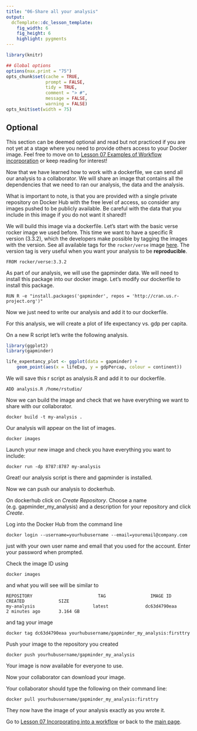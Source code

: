 ```yaml
---
title: "06-Share all your analysis"
output:
  dcTemplate::dc_lesson_template:
    fig_width: 6
    fig_height: 6
    highlight: pygments
---
```



```r
library(knitr)

## Global options
options(max.print = "75")
opts_chunk$set(cache = TRUE,
               prompt = FALSE,
               tidy = TRUE,
               comment = "> #",
               message = FALSE,
               warning = FALSE)
opts_knit$set(width = 75)
```

## Optional
This section can be deemed optional and read but not practiced if you are not yet at a stage where you need to provide others access to your Docker image. Feel free to move on to [Lesson 07 Examples of Workflow incorporation](07-dockerfiles.html) or keep reading for interest!


Now that we have learned how to work with a dockerfile, we can send all our analysis to a collaborator. 
We will share an image that contains all the dependencies that we need to ran our analysis, the data and the analysis.

What is important to note, is that you are provided with a single private repository on Docker Hub with the free level of access, so consider any images pushed to be publicly available. Be careful with the data that you include in this image if you do not want it shared!!

We will build this image via a dockerfile. Let's start with the basic verse rocker image we used before. 
This time we want to have a specific R version (3.3.2), which the developers make possible by tagging the images with the version.
See all available tags for the `rocker/verse` image [here](https://hub.docker.com/r/rocker/verse/tags/). The version tag is very
useful when you want your analysis to be **reproducible**.

```
FROM rocker/verse:3.3.2
```

As part of our analysis, we will use the gapminder data. We will need to install this package into our docker image.
Let's modify our dockerfile to install this package. 

```
RUN R -e "install.packages('gapminder', repos = 'http://cran.us.r-project.org')"
```

Now we just need to write our analysis and add it to our dockerfile.

For this analysis, we will create a plot of life expectancy vs. gdp per capita. 

On a new R script let's write the following analysis. 

```r
library(ggplot2)
library(gapminder)

life_expentancy_plot <- ggplot(data = gapminder) + 
	geom_point(aes(x = lifeExp, y = gdpPercap, colour = continent)) 

```

We will save this r script as analysis.R and add it to our dockerfile.

```
ADD analysis.R /home/rstudio/
```

Now we can build the image and check that we have everything we want to share with our collaborator. 

```
docker build -t my-analysis .
```

Our analysis will appear on the list of images. 

```
docker images
```

Launch your new image and check you have everything you want to include:

```
docker run -dp 8787:8787 my-analysis
```

Great! our analysis script is there and gapminder is installed. 

Now we can push our analysis to dockerhub.

On dockerhub click on *Create Repository*.
Choose a name (e.g. gapminder_my_analysis) and a description for your repository and click *Create*.

Log into the Docker Hub from the command line
```{}
docker login --username=yourhubusername --email=youremail@company.com
```
just with your own user name and email that you used for the account.
Enter your password when prompted. 

Check the image ID using

```{}
docker images
```
and what you will see will be similar to
```{}
REPOSITORY                         TAG                 IMAGE ID            CREATED             SIZE
my-analysis                      latest              dc63d4790eaa        2 minutes ago       3.164 GB
```

and tag your image
```{}
docker tag dc63d4790eaa yourhubusername/gapminder_my_analysis:firsttry
```

Push your image to the repository you created
```{}
docker push yourhubusername/gapminder_my_analysis
```

Your image is now available for everyone to use.

Now your collaborator can download your image. 

Your collaborator should type the following on their command line:

```
docker pull yourhubusername/gapminder_my_analysis:firsttry
```

They now have the image of your analysis exactly as you wrote it.

Go to [Lesson 07 Incorporating into a workflow](07-Incorporating-into-a-workflow.html) or back to the [main page](http://ropenscilabs.github.io/r-docker-tutorial/).